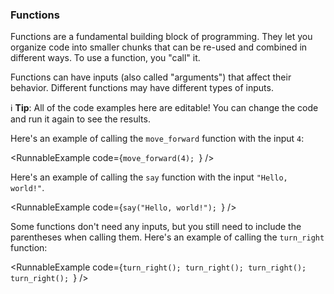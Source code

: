 
### Functions

<YoutubeVideo embedId="T8U2L4YVvUQ" />

Functions are a fundamental building block of programming. They
let you organize code into smaller chunks that can be re-used
and combined in different ways. To use a function, you "call" it.

Functions can have inputs (also called "arguments") that affect
their behavior. Different functions may have different types of
inputs.

ℹ️ **Tip**: All of the code examples here are editable! You can
change the code and run it again to see the results.

Here's an example of calling the `move_forward` function with
the input `4`:

<RunnableExample
  code={`move_forward(4);
`}
/>

Here's an example of calling the `say` function with the
input `"Hello, world!"`.

<RunnableExample
  code={`say("Hello, world!");
`}
/>

Some functions don't need any inputs, but you still need to include the
parentheses when calling them. Here's an example of calling the `turn_right`
function:

<RunnableExample
  code={`turn_right();
turn_right();
turn_right();
turn_right();
`}
/>
